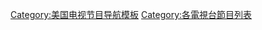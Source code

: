 {{Navbox
|name  = 尼克兒童頻道原創系列
|title = [[尼克兒童頻道]]原創系列
|bodyclass = hlist
|state = {{{state<includeonly>|collapsed</includeonly>}}}

| group1 = 1980年代
| list1 =
* {{link-en|爆笑失控|Out of Control (TV series)}}{{small|（1984–85）}}
* {{link-en|雙倍獎金|Double Dare (Nickelodeon game show)}}{{small|（1986–93; 2000）}}
* {{link-en|別只是坐在那|Don't Just Sit There}}{{small|（1988–90）}}
* {{link-en|Hey 老兄|Hey Dude}}{{small|（1989–91）}}

| group2 = 1990年代
| list2 =
* {{link-en|野外瘋狂遊戲|Wild & Crazy Kids}}{{small|（1990–92）}}
* {{link-en|向短褲致敬|Salute Your Shorts}}{{small|（1991–92）}}
* {{link-en|15歲|Hillside (TV series)}}{{small|（1991–93）}}
* {{link-en|你會怎麼做？|What Would You Do? (game show)}}{{small|（1991–93）}}
* {{link-en|克拉瑞莎的青春煩惱|Clarissa Explains It All}}{{small|（1991–94）}}
* {{link-en|歡迎新鮮人|Welcome Freshmen}}{{small|（1991–96）}}
* {{link-en|萊恩和史丁比|The Ren & Stimpy Show}}{{small|（1991–96）}}
* {{link-en|道格|Doug}}{{small|（1991–94）}}
* {{link-en|暗夜故事集|Are You Afraid of the Dark?}}{{small|（1991–2000）}}
* [[小淘氣 (動畫)|小淘氣]]{{small|（1991–2004）}}
* {{link-en|圓場劇場 (電視節目)|Roundhouse (TV series)|圓場劇場}}{{small|（1992–96）}}
* [[神秘的古廟]]{{small|（1993–95）}}
* {{link-en|大小彼得的冒險|The Adventures of Pete & Pete}}{{small|（1993–96）}}
* [[洛可的摩登生活]]{{small|（1993–96）}}
* {{link-en|兄弟與我|My Brother and Me}}{{small|（1994–95）}}
* {{link-en|真實怪獸|Aaahh!!! Real Monsters}}{{small|（1994–97）}}
* {{link-en|愛莉絲的秘密生活|The Secret World of Alex Mack}}{{small|（1994–98）}}
* {{link-en|歡笑時刻|All That}}{{small|（1994–2005）}}
* {{link-en|太空懸案|Space Cases}}{{small|（1996–97）}}
* {{link-en|薛爾比的神祕檔案|The Mystery Files of Shelby Woo}}{{small|（1996–98）}}
* {{link-en|The Off-Beats|The Off-Beats}}{{small|（1996–99）}}
* {{link-en|KaBlam!|KaBlam!}}{{small|（1996–2000）}}
* {{link-en|凱南和凱爾|Kenan & Kel}}{{small|（1996–2000）}}
* {{link-en|大頭仔天空|Hey Arnold!}}{{small|（1996–2004）}}
* {{link-en|艾倫的奇幻旅程|The Journey of Allen Strange}}{{small|（1997–2000）}}
* {{link-en|憤怒的海狸|The Angry Beavers}}{{small|（1997–2001）}}
* {{link-en|兒童達人|Figure It Out}}{{small|（1997–99; 2012–13）}}
* {{link-en|外星任務|Animorphs (TV series)}}{{small|（1998–2000）}}
* {{link-en|表兄弟斯基特|Cousin Skeeter}}{{small|（1998–2001）}}
* {{link-en|Oh Yeah! Cartoons|Oh Yeah! Cartoons}}{{small|（1998–2001）}}
* {{link-en|蠻荒歷險記|The Wild Thornberrys}}{{small|（1998–2004）}}
* [[貓狗]]{{small|（1998–2005）}}
* {{link-en|糟糕兄弟|The Brothers Flub}}{{small|（1999–2000）}}
* {{link-en|艾迪的100項事蹟|100 Deeds for Eddie McDowd}}{{small|（1999–2002）}}
* {{link-en|亞曼達秀|The Amanda Show}}{{small|（1999–2002）}}
* {{link-en|火箭動力|Rocket Power}}{{small|（1999–2004）}}

| group3 = 2000年代
| list3 =
* {{link-en|諾亞之最|Noah Knows Best}}{{small|（2000–01）}}
* {{link-en|凱特琳的路|Caitlin's Way}}{{small|（2000–02）}}
* {{link-en|嘉西亞家的大哥|The Brothers García}}{{small|（2000–04）}}
* {{link-en|派爾斯威克|Pelswick}}{{small|（2000–02）}}
* {{link-en|金潔所說|As Told by Ginger}}{{small|（2000–06）}}
* {{link-en|泰娜的明星夢|Taina (TV series)}}{{small|（2001–02）}}
* {{link-en|行動聯盟！|Action League Now!}}{{small|（2001–02）}}
* {{link-en|侵略者ZIM|Invader Zim}}{{small|（2001–06; 2011）}}
* {{link-en|尼克·卡農秀|The Nick Cannon Show}}{{small|（2002–03）}}
* {{link-en|粉筆世界|ChalkZone}}{{small|（2002–08)}}
* [[天才小子吉米]]{{small|（2002–06）}}
* {{link-en|我叫羅密歐！|Romeo!}}{{small|（2003–06）}}
* {{link-en|成長記！|All Grown Up!}}{{small|（2003–08）}}
* [[我的青少年機器人時代]]{{small|（2003–09）}}
* [[麻吉向前衝]]{{small|（2004–07）}}
* [[幻影丹尼]]{{small|（2004–07）}}
* {{link-en|耐德的中學校園生存手冊|Ned's Declassified School Survival Guide}}{{small|（2004–07）}}
* {{link-en|Nicktoons電影節|Nicktoons Film Festival}}{{small|（2004–09）}}
* {{link-en|一本正經|Unfabulous}}{{small|（2004–07）}}
* {{link-en|住校日記|Zoey 101}}{{small|（2005–08）}}
* [[降世神通：最後的氣宗]]{{small|（2005–08）}}
* {{link-en|三貓聚頭|Catscratch}}{{small|（2005–07）}}
* {{link-en|特務X一家人|The X's}}{{small|（2005–06）}}
* {{link-en|踢球樂|Just for Kicks (TV series)}}{{small|（2006）}}
* {{link-en|卡帕米奇|Kappa Mikey}}{{small|（2006–08）}}
* {{link-en|肉香先生|Mr. Meaty}}{{small|（2006–07）}}
* {{link-en|喬登我最大|Just Jordan}} {{small|（2007–08）}}
* {{link-en|超能冒險|El Tigre: The Adventures of Manny Rivera}}{{small|（2007–08）}}
* {{link-en|路邊校園|Wayside (TV series)}}{{small|（2007–08）}}
* {{link-en|赤裸兄弟樂團|The Naked Brothers Band (TV series)}}{{small|（2007–09）}}
* {{link-en|塔克與部落力量|Tak and the Power of Juju (TV series)}}{{small|（2007–09）}}
* {{link-en|瘋狂莊園|Back at the Barnyard}}{{small|（2007–11）}}
* [[愛卡莉]]{{small|（2007–12）}}
* {{link-en|舞動日落|Dance on Sunset}}{{small|（2008）}}
* {{link-en|惡魔製造者|Making Fiends (TV series)}}{{small|（2008）}}
* {{link-en|學前小淘氣|Rugrats Pre-School Daze}}{{small|（2008）}}
* {{link-en|我家有膽|My Family's Got Guts}}{{small|（2008–09）}}
* {{link-en|貝絲蜜蜂俠|The Mighty B!}}{{small|（2008–11）}}
* {{link-en|少女設計師|True Jackson, VP}}{{small|（2008–11）}}
* [[馬達加斯加的企鵝]]{{small|（2008–15）}}
* {{link-en|超自然快打|The Troop}}{{small|（2009–13）}}
* {{link-en|派對男孩 (電視劇)|Big Time Rush|派對男孩}}{{small|（2009–13）}}
* {{link-en|腦力戰|BrainSurge}}{{small|（2009–14）}}
* {{link-en|小幻與衝衝|Fanboy & Chum Chum}}{{small|（2009–14）}}

| group4 = 2010年代
| list4 =
* [[勝利之歌 (電視劇)|勝利之歌]]{{small|（2010–13）}}
* {{link-en|西恩星球|Planet Sheen}}{{small|（2010–13）}}
* {{link-en|狗狗特攻隊|T.U.F.F. Puppy}}{{small|（2010–15）}}
* [[金剛戰士系列|武士戰隊]]{{small|（2011–12）}}
* {{link-en|阿努比斯公寓|House of Anubis}}{{small|（2011–13）}}
* {{link-en|少年忍者|Supah Ninjas}}{{small|（2011–13）}}
* {{link-en|巴奇與史基納的史詩冒險|Bucket & Skinner's Epic Adventures}}{{small|（2011–13）}}
* {{link-en|功夫熊貓：蓋世傳奇|Kung Fu Panda: Legends of Awesomeness}}{{small|（2011–14）}}
* {{link-en|弗來德秀|Fred: The Show}}{{small|（2012）}}
* {{link-en|搖滾下去|How to Rock}}{{small|（2012）}}
* {{link-en|外星人馬文|Marvin Marvin}}{{small|（2012–13）}}
* {{link-en|你得看看這個|You Gotta See This}}{{small|（2012–14）}}
* [[降世神通：珂拉傳說]]{{small|（2012–14）}}
* {{link-en|機器人與怪獸|Robot and Monster}}{{small|（2012–15）}}
* [[金剛戰士系列|巨能戰隊]]{{small|（2013-2014）}}
* {{link-en|溫道爾與菲妮|Wendell & Vinnie}}{{small|（2013）}}
* {{link-en|怪獸大戰外星人 (電視系列)|Monsters vs. Aliens (TV series)|怪獸大戰外星人}}{{small|（2013–14）}}
* [[薩姆和卡特]]{{small|（2013–14）}}
* {{link-en|AwesomenessTV|AwesomenessTV (TV series)}}{{small|（2013-2015）}}
* {{link-en|海瑟威鬼屋|The Haunted Hathaways}}{{small|（2013–15）}}
* {{link-en|女巫之路|Every Witch Way}}{{small|（2014–15）}}
* {{link-en|啦啦隊長貝拉|Bella and the Bulldogs}}{{small|（2015–16）}}
* {{link-en|花樣廚師塔莉亞|Talia in the Kitchen}}{{small|（2015）}} 
* {{link-en|魔法學院|WITS Academy}}{{small|（2015）}}
* [[反斗家族|趣怪守護仙]]{{small|（2016）}}

| group5 = 現正播映
| list5  =
* [[海綿寶寶]]{{small|（1999–）}}
* [[魔法俏佳人]]{{small|（2011–）}}
* [[忍者神龜 (2012年電視動畫)|忍者龜]]{{small|（2012–）}}
* {{link-en|三三爬爬秀|Sanjay and Craig}}{{small|（2013–）}}
* {{link-en|Rabbids：入侵|Rabbids Invasion}}{{small|（2013–）}}* 
* {{link-en|雷霆家庭|The Thundermans}}{{small|（2013–）}}
* {{link-en|搖搖和丟丟|Breadwinners (TV series)}}{{small|（2014–）}}
* {{link-en|超能亨利|Henry Danger}}{{small|（2014–）}}
* {{link-en|快樂四胞胎|Nicky, Ricky, Dicky & Dawn}}{{small|（2014–）}}
* {{link-en|麥斯與翠德|Max & Shred}}{{small|（2014–）}}
* [[金剛戰士系列|獸電戰隊]]{{small|（2015–）}}
* {{link-en|青鳥哈維|Harvey Beaks}}{{small|（2015–）}}
* {{link-en|K-Pop青春|Make It Pop}}{{small|（2015–）}}
* {{link-en|上高中前的100件事|100 Things to Do Before High School}}{{small|（2015–）}}
* {{link-en|疯狂四剑客|Pig Goat Banana Cricket}}{{small|（2015–）}}
* {{link-en|鼠來寶艾文！！！|Alvin and the Chipmunks (2015 TV series)}}{{small|（2015–）}}
* {{link-en|新鮮遊戲人|Game Shakers}}{{small|（2015–）}}
* {{link-en|天堂快跑|Paradise Run}}{{small|（2016–）}}
* {{link-en|搖滾校園 (電視劇)|School of Rock (TV series)|搖滾校園}}{{small|（2016–）}}
* {{link-en|仙境異域|The Other Kingdom}}{{small|（2016–）}}
* [[勞德之家]]{{small|（2016–）}}
* {{link-en|傳奇兄弟|Legendary Dudas}}{{small|（2016–）}}

| group6 = 即將播映
| list6  =
* [[歡迎來到韋恩]]{{small|（2016–）}}
<!--
| group7 = Related
| list7 =
* [[SNICK]]
* [[TEENick]]
* [[Nicktoons (TV channel)|Nicktoons]]
* [[Nick at Nite]]
* [[Gotta See Saturdays]]

| below =  {{sup|[t]}} [[Nicktoons (United States)|Nicktoons]] [[Nicktoons Original Series|original series]]
* '''{{Icon|Book}} [[Book:SNICK and TEENick|Book]]'''
* '''{{Icon|Portal}} [[Portal:Television|Television portal]] / [[Portal:Nickelodeon|Nickelodeon portal]]'''-->
}}<noinclude>
{{collapsible option}}
{{美國電視網節目}}
[[Category:美国电视节目导航模板]]
[[Category:各電視台節目列表]]
</noinclude>